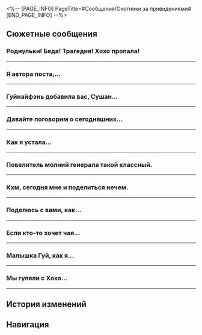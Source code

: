 <%-- [PAGE_INFO]
PageTitle=#Сообщения/Охотники за привидениями#
[END_PAGE_INFO] --%>
{{Сообщение Инфобокс
|id          = 90
|Изображение = НИП Охотники за привидениями Иконка.png
|Тип         = Группа
|Персонажи   = [[Гуйнайфэнь]]; [[Первопроходец]]; [[Сушан]]; [[Хохо]]
|Фракция     = Лофу Сяньчжоу
}}

==Сюжетные сообщения==
===Роднульки! Беда! Трагедия! Хохо пропала!===
{{Сообщения
|условие_получения = 
|текст =
:'''Гуйнайфэнь:''' Роднульки! Беда! Трагедия! Хохо пропала!
:'''Сушан:''' Что? Она что-нибудь говорила вчера о своих планах?
:'''Гуйнайфэнь:''' Нет, но с тех пор, как мы разошлись вчера, она была будто бы сама не своя.
:'''Гуйнайфэнь:''' @Хохо
:'''Сушан:''' @Хохо
:{Выбор} @Хохо
::'''(Первопроходец):''' @Хохо
::'''Гуйнайфэнь:''' Да толку отмечать её тут. Нужно срочно связаться с Ханья.
:{Выбор} Может, у Ханья спросить.
::'''(Первопроходец):''' Может, Ханья её найдёт.
:'''Гуйнайфэнь:''' Встретимся где обычно.
:'''Гуйнайфэнь:''' Охотникам за привидениями нельзя терять участников!
:'''Гуйнайфэнь:''' Пост о поиске я уже опубликовала! Обсудим всё, как соберёмся.
:'''Сушан:''' Я скоро буду.
:{Выбор} @Хохо
::'''(Первопроходец):''' @Хохо
::'''Гуйнайфэнь:''' Хватит отмечать её, лучше приходи в Сад безмятежности.
:{Выбор} Уже иду.
::'''(Первопроходец):''' Иду.
}}
----

===Я {{MC|ж=спросила|м=спросил}} автора поста,...===
{{Сообщения
|условие_получения = 
|текст =
:{Выбор} {{MC|ж=Нашла|м=Нашёл}}.
:'''(Первопроходец):''' Я {{MC|ж=спросила|м=спросил}} автора поста, говорит, что эту парочку можно отыскать в Переулке ауруматонов.
:'''Сушан:''' Хорошо идёт? Эх, не то, что у меня.
:'''Сушан:''' Я наткнулась на пост про старую цитру, которая сама по себе заиграла печальную мелодию. И знаете что?
:'''Гуйнайфэнь:''' Ну не тяни.
:'''Сушан:''' Оказалось, что это автоматическая цитра - кто-то от нечего делать заменил батарейки.
:'''Гуйнайфэнь:''' Н-да... Ничего нового.
:'''Сушан:''' Кажется, (Первопроходец) {{MC|ж=отыскала|м=отыскал}} нечто по-настоящему странное.
:'''Хохо:''' @(Первопроходец), уже иду.
}}
----

===Гуйнайфэнь добавила вас, Сушан...===
{{Сообщения
|условие_получения = 
|текст =
:{{Диалог|Предупреждение}} Гуйнайфэнь добавила вас, Сушан и Хохо в групповой чат
:'''Гуйнайфэнь:''' Все сюда!
:'''Сушан:''' Я тут.
:'''Хохо:''' ...Всем привет.
:{Выбор} Приятно познакомиться.
::'''(Первопроходец):''' Всем привет! Я {{MC|ж=новенькая|м=новенький}}, зовут (Первопроходец). Приятно с вами познакомиться.
::'''Хохо:''' Всем привет! Я новенькая, зовут Хохо. Приятно с вами познакомиться.
::'''Сушан:''' @(Первопроходец), хватит дурачить Хохо.
:{Выбор} И что это за чат?
::'''(Первопроходец):''' И что это за чат?
::'''Гуйнайфэнь:''' Это чат Охотников за привидениями!
:{Выбор} Так, я выхожу.
::'''(Первопроходец):''' Так, я выхожу.
::'''Гуйнайфэнь:''' Только {{MC|ж=пришла|м=пришёл}} и уже уходишь? Давай помогу тогда.
::{{Диалог|Предупреждение}} Пользователь (Первопроходец) удалён из чата.
::{Выбор} ???
:::'''(Первопроходец):''' ???
::{Выбор} Добавь обратно!
:::'''(Первопроходец):''' Добавь обратно!
::{{Диалог|Предупреждение}} Гуйнайфэнь добавила вас в групповой чат
::'''Гуйнайфэнь:''' Ха-ха-ха-ха-ха
::'''Гуйнайфэнь:''' Ладно, хватит ерундой страдать. Переходим к делу.
:'''Гуйнайфэнь:''' Мы все устали, так что я вас не задержу! Хочу сказать лишь одно!
:'''Гуйнайфэнь:''' Наш вчерашний пост хорошо залетел! Куча комментов и репостов, и теперь мы в топе.
:'''Сушан:''' Вау! Круто, Малышка Гуй!
:'''Хохо:''' Вау!
:{Выбор} Вау!
::'''(Первопроходец):''' Вау!
:{Выбор} Пойду {{MC|ж=сама|м=сам}} посмотрю.
::'''(Первопроходец):''' Пойду на «Страшилках Лофу» {{MC|ж=сама|м=сам}} посмотрю.
:'''Гуйнайфэнь:''' Ага, все посмотрите.
:'''Гуйнайфэнь:''' {Ссылка: надпись = Опубликовано: МалышкаГуйГвиневра ;; изображение = 1.png ;; ссылка = Лисья история о привидениях/Страшилки Лофу}
}}
----

===Давайте поговорим о сегодняшних...===
{{Сообщения
|условие_получения = 
|текст =
:'''Сушан:''' Давайте поговорим о сегодняшних событиях... Начнём с Хохо?
:'''Хохо:''' Сегодня мы запечатали хелиоби по имени Всполох. Это всё благодаря вам.
:'''Хохо:''' Кстати, госпожа Цинцюэ выглядела особенно круто~
:'''Гуйнайфэнь:''' Вообще
:'''Сушан:''' Дааааа
:'''Гуйнайфэнь:''' Сейчас расскажу забавное.
:'''Гуйнайфэнь:''' Недавно я получила сообщение, в котором меня обвиняли в плагиате - мол, я украла их труды. И даже грозились «принять меры», если я тут же не отвечу.
:'''Гуйнайфэнь:''' В ответ я написала: «Не, это всё моё, ещё с прошлого года».
:'''Гуйнайфэнь:''' На это мне заявили, что плагиат не имеет срока давности, и неважно, когда я загрузила видео, 10 или 100 лет назад, всё равно плагиат есть плагиат.
:{Выбор} Вот ведь...
::'''(Первопроходец):''' Тебя шантажируют? Вот ведь...
::'''Гуйнайфэнь:''' Да ерунда.
::'''Гуйнайфэнь:''' Не будем забывать, что теперь мы - известные блогеры! Чего мы только не видели.
:{Выбор} Ты теперь знаменитость.
::'''(Первопроходец):''' Значит, ты теперь знаменитость, Малышка Гуй.
::'''Гуйнайфэнь:''' Я тоже так считаю.
:'''Гуйнайфэнь:''' Посмотрите, сколько у нас подписчиков! Отвал башки!
:'''Сушан:''' Ты и так безбашенная.
:'''Хохо:''' Ты и так безбашенная.
:{Выбор} Ты и так безбашенная.
::'''(Первопроходец):''' Ты и так безбашенная.
:{Выбор} И я {{MC|ж=безбашенная|м=безбашенный}}!
::'''(Первопроходец):''' И я {{MC|ж=безбашенная|м=безбашенный}}!
:'''Гуйнайфэнь:''' Не забудьте посмотреть!
:'''Гуйнайфэнь:''' {Ссылка: надпись = Опубликовано: МалышкаГуйГвиневра ;; изображение = 2.png ;; ссылка = Лисья история о привидениях/Страшилки Лофу}
}}
----

===Как я устала...===
{{Сообщения
|условие_получения = 
|текст =
:'''Сушан:''' Как я устала...
:'''Хохо:''' Сушан, ты была великолепна!
:'''Сушан:''' Мне кажется, что тот парнишка Яньцин сражался вполсилы.
:'''Сушан:''' Будто решимость, закалённая бесчисленными сражениями.
:'''Гуйнайфэнь:''' Я в ваших боевых искусствах ничего не понимаю.
:'''Сушан:''' Спать хочется... Малышка Гуй, расскажи, что там с блогом.
:'''Гуйнайфэнь:''' Мы получили кучу донатов от подписчиков.
:'''Хохо:''' Ладненько.
:'''Гуйнайфэнь:''' Ладненько.
:{Выбор} Ладненько.
::'''(Первопроходец):''' Ладненько.
:{Выбор} Немного прерву поток повторений.
::'''(Первопроходец):''' Немного прерву поток повторений.
::'''(Первопроходец):''' А теперь поехали.
::'''(Первопроходец):''' Ладненько.
:'''Гуйнайфэнь:''' Сушан, а где же твоё «Ладненько»?
:'''Гуйнайфэнь:''' ???
:'''Гуйнайфэнь:''' @Сушан
:'''Хохо:''' Сушан устала и наверняка уже спит.
:'''Гуйнайфэнь:''' Понятно.
:'''Гуйнайфэнь:''' Тогда будем отмечать втроём.
:{Выбор} Да, давайте отметим!
:'''(Первопроходец):''' Да, давайте отметим!
:'''Гуйнайфэнь:''' Та-дам!
:'''Гуйнайфэнь:''' {Ссылка: надпись = Опубликовано: МалышкаГуйГвиневра ;; изображение = 3.png ;; ссылка = Лисья история о привидениях/Страшилки Лофу}
}}
----

===Повелитель молний генерала такой классный.===
{{Сообщения
|условие_получения = 
|текст =
:'''Сушан:''' Повелитель молний генерала такой классный.
:'''Хохо:''' Очень классный.
:'''Гуйнайфэнь:''' Как круто. Я первый раз увидела.
:{Выбор} Он прикольный.
::'''(Первопроходец):''' Каждый раз, когда вижу Повелителя молний, думаю, какой он прикольный.
::'''Гуйнайфэнь:''' Да!
:{Выбор} Мне не интересно.
::'''(Первопроходец):''' Я столько раз уже его {{MC|ж=видела|м=видел}}, что мне уже не интересно.
::'''Гуйнайфэнь:''' Правда???
:'''Гуйнайфэнь:''' Мы отклонились от темы. Поздравляю Хохо с возвращением Хвоста!
:'''Сушан:''' Да, кто бы мог подумать, что Хвост был с Ханья?
:'''Гуйнайфэнь:''' Говорят, Хвост долго восстанавливался. Тяжко ему пришлось.
:'''Гуйнайфэнь:''' Ой, я тут подумала...
:'''Сушан:''' Хочешь сфотографировать Хвост?
:'''Гуйнайфэнь:''' Как ты узнала?
:'''Хохо:''' Ну...
:{Выбор} Не заставляй себя, Хохо.
::'''(Первопроходец):''' Не заставляй себя, Хохо. Если ты против, можешь свободно рассказать об этом.
::'''Хохо:''' Спасибо, (Первопроходец).
:{Выбор} Может, сначала у Хвоста спросим?
::'''(Первопроходец):''' Может, сначала у Хвоста спросим? Что он скажет?
::'''Хохо:''' О, господин Хвост говорит, что не хочет.
:'''Гуйнайфэнь:''' Ну, если не хочет, тогда ладно. Нам и без этого есть о чём поговорить.
:'''Гуйнайфэнь:''' Но сначала давайте посмотрим статистику аккаунта.
:'''Гуйнайфэнь:''' {Ссылка: надпись = Опубликовано: МалышкаГуйГвиневра ;; изображение = 4.png ;; ссылка = Лисья история о привидениях/Страшилки Лофу}
}}
----

===Кхм, сегодня мне и поделиться нечем.===
{{Сообщения
|условие_получения = 
|текст =
:'''Гуйнайфэнь:''' Кхм, сегодня мне и поделиться нечем.
:'''Гуйнайфэнь:''' Какая тишина в группе, не то что в этих чатах со спамом...
:'''Сушан:''' Наверное, все заняты.
:'''Гуйнайфэнь:''' Ох, заняты - это хорошо.
:'''Гуйнайфэнь:''' [[Файл:Пом-Пом Стикер 11.png|80px|&lbrack;Плач&rbrack;]]
:'''Сушан:''' Малышка Гуй...
:'''Сушан:''' @(Первопроходец), @Хохо, навестите-ка Малышку Гуй, ей одиноко.
:'''Хохо:''' А что случилось?
:{Выбор} Они просто поболтать хотят.
:'''(Первопроходец):''' Они два сапога пара, лишь бы поболтать.
:'''Хохо:''' [[Файл:Пом-Пом Стикер 15.png|80px|&lbrack;Хорошо&rbrack;]]
:'''Хохо:''' Ясно.
:{Выбор} Это чат Охотников за привидениями.
::'''(Первопроходец):''' Это чат Охотников за привидениями.
::'''Сушан:''' Понятно. Это нам выйти надо.
::'''Гуйнайфэнь:''' Нет-нет, не слушай {{MC|ж=её|м=его}}, Шаншан.
::'''Гуйнайфэнь:''' Всем известно, что Охотники за привидениями не говорят о привидениях.
::'''Хохо:''' Что? Всем известно?!
:{Выбор} Не обращай на них внимания, Хохо.
::'''(Первопроходец):''' Им скучно, вот и ищут с кем поболтать. Не обращай внимания, Хохо.
::'''Хохо:''' Ладно, не буду.
::'''Гуйнайфэнь:''' Ну нет!
::'''Гуйнайфэнь:''' Нет-нет-нет!
::'''Гуйнайфэнь:''' Шаншан, что нам делать?
::'''Сушан:''' Если бы я знала, не делала бы так (TдT)
::'''Сушан:''' Это всё Малышка Гуй (TдT)
::'''Сушан:''' Простите, что не остановила её (TдT)
::'''Сушан:''' Хохо, ты злишься? (TдT) Я понимаю, если ты злишься (TдT)
::'''Хохо:''' Ну что ты, я не злюсь. Не надо так серьёзно.
:{Выбор} Ура! Давайте болтать!
::'''(Первопроходец):''' И я хочу поболтать! Сплетни! Больше сплетен!
::'''Сушан:''' Ты как всегда.
::'''Гуйнайфэнь:''' А ты, Хохо?
::'''Хохо:''' Ой, я не думала, что ты и меня спросишь, Гуйнайфэнь.
:'''Хохо:''' А группа Охотников не такая уж и серьёзная.
:'''Хохо:''' Можно что угодно писать.
:'''Гуйнайфэнь:''' Ладненько.
:'''Сушан:''' Ладненько.
:{Выбор} Ладненько.
:'''(Первопроходец):''' Ладненько.
:'''(Первопроходец):''' [[File:Sticker PPG 07 Pom-Pom 12.png|80px|&lbrack;Ладненько&rbrack;]]
}}
----

===Поделюсь с вами, как...===
{{Сообщения
|условие_получения = 
|текст =
:'''Хохо:''' Поделюсь с вами, как можно хорошо отдохнуть.
:'''Хохо:''' Нужно найти в Приюте звёздных яликов место, откуда виден фарватер!
:'''Хохо:''' Или посидеть в «Неспящем графе».
:'''Хохо:''' Посмотреть на снующие звёздные ялики.
:'''Хохо:''' И время пролетит незаметно.
:'''Хохо:''' И так бодрит.
:'''Гуйнайфэнь:''' Непонятно мне.
:'''Сушан:''' Непонятно мне.
:{Выбор} Непонятно мне.
::'''(Первопроходец):''' Непонятно мне.
::'''Гуйнайфэнь:''' Меня беспокоит душевное состояние Хохо.
::'''Сушан:''' Мы-то попробуем, но, если тебя что-то беспокоит, Хохо, поделись с нами.
:{Выбор} Я понимаю.
::'''(Первопроходец):''' Это расслабляет, как слушать шум дождя.
::'''(Первопроходец):''' Прекрасно понимаю.
::'''Хохо:''' Да-да!
::'''Гуйнайфэнь:''' Я вот за ваше душевное состояние беспокоюсь.
::'''Сушан:''' Вы всегда можете поделиться со мной чем угодно.
:'''Хохо:''' Когда я долго смотрю на них, мне так спокойно становится на душе.
:'''Хохо:''' Ой, погодите.
:'''Гуйнайфэнь:''' М?
:'''Сушан:''' Что случилось?
:'''Сушан:''' [[File:Sticker PPG 07 Pom-Pom 07.png|80px|&lbrack;Недоумение&rbrack;]]
:'''Хохо:''' Я тут.
:'''Хохо:''' Пришёл господин Сиянь, молча дал конфет и ушёл.
:'''Хохо:''' Что это значит?
:{Выбор} Значит, что ты очень милая.
::'''(Первопроходец):''' Значит, ты очень милая, Хохо. Я бы тоже тебя конфетами так и {{MC|ж=кормила|м=кормил}}.
:{Выбор} Это так жалко.
::'''(Первопроходец):''' Хохо, так жалко выглядишь, когда смотришь на звёзды.
::'''(Первопроходец):''' Любой человек с большим сердцем бы так поступил.
:'''Гуйнайфэнь:''' Это когда ты не можешь не подойти к пруду и не покормить рыбок?
:'''Сушан:''' А это разве не запрещено?
:'''Гуйнайфэнь:''' Хохо-то можно кормить.
:'''Сушан:''' А, ну да.
:'''Хохо:''' Мы отклонились от темы?
:'''Гуйнайфэнь:''' У меня тоже есть конфеты. Ты где, Хохо?
:'''Сушан:''' У меня тоже есть конфеты. Давай!
:'''Сушан:''' [[File:Sticker PPG 03 Sushang 01.png|80px|&lbrack;Жги!&rbrack;]]
:'''Хохо:''' Не приходите, я уже возвращаюсь.
:'''Хохо:''' Эх...
}}
----

===Если кто-то хочет чая...===
{{Сообщения
|условие_получения = 
|текст =
:'''Гуйнайфэнь:''' Если кто-то хочет чая с молоком, приходите, я заказала на два стакана больше. Налетайте.
:'''Сушан:''' я я я
:'''Хохо:''' я я я
:'''Гуйнайфэнь:''' Ладно, забирайте.
:{Выбор} я я я
::'''(Первопроходец):''' я я я
::'''(Первопроходец):''' А как же я?
::'''Гуйнайфэнь:''' Всё, нету больше.
:{Выбор} Я {{MC|ж=опоздала|м=опоздал}}, да?
::'''(Первопроходец):''' Я {{MC|ж=опоздала|м=опоздал}}, да?
::'''(Первопроходец):''' Вы что, всё время в нефритовых счётах сидите?
::'''Сушан:''' Нет.
::'''Хохо:''' И я нет.
:{Выбор} Что за чай раздора...
::'''(Первопроходец):''' Малышка Гуй...
::'''(Первопроходец):''' Вынуждаешь нас троих сражаться за два стакана чая и ставишь под угрозу нашу дружбу.
::'''(Первопроходец):''' Как будешь возмещать ущерб?
::'''Гуйнайфэнь:''' Ну не нагнетай.
:'''Гуйнайфэнь:''' Ничего не поделаешь, в следующий раз тебя угощу.
:{Выбор} У меня всё записано.
::'''(Первопроходец):''' Ну смотри тогда, у меня тут уже всё записано.
::'''(Первопроходец):''' Если не сдержишь слово, то сама знаешь, что будет.
:{Выбор} Да ничего страшного.
::'''(Первопроходец):''' Да ничего страшного, шучу же.
::'''(Первопроходец):''' Ну правда, всё хорошо, не переживай.
:'''Хохо:''' Давай я тебе свой отдам.
:'''Сушан:''' Или я могу.
:{Выбор} Лучше оба отдайте.
::'''(Первопроходец):''' Лучше оба отдайте. Так мне не придётся выбирать.
:{Выбор} Ну нет, я так не могу.
::'''(Первопроходец):''' Ну нет, я так не могу, чай уже ваш.
:'''Гуйнайфэнь:''' ...
:'''Гуйнайфэнь:''' Вы это, простите меня.
:'''Гуйнайфэнь:''' Оба стакана упали и разлились.
:'''Гуйнайфэнь:''' [[Файл:Пом-Пом Стикер 11.png|80px|&lbrack;Плач&rbrack;]]
:'''Гуйнайфэнь:''' Не нужно тут решать, кому он достанется. При встрече всех вас угощу.
:'''Сушан:''' Ладненько.
:'''Хохо:''' Ладненько.
:{Выбор} Ладненько.
:'''(Первопроходец):''' Ладненько.
:'''(Первопроходец):''' [[File:Sticker PPG 07 Pom-Pom 12.png|80px|&lbrack;Ладненько&rbrack;]]
:'''Гуйнайфэнь:''' [[Файл:Пом-Пом Стикер 11.png|80px|&lbrack;Плач&rbrack;]]
}}
----

===Малышка Гуй, как я...===
{{Сообщения
|условие_получения = 
|текст =
:'''Сушан:''' Малышка Гуй, как я поняла, ты теперь знаменитость.
:'''Хохо:''' А как ты поняла?
:'''Гуйнайфэнь:''' Ты только сейчас поняла?
:'''Гуйнайфэнь:''' [[File:Sticker PPG 09 Guinaifen 03.png|80px|&lbrack;Бе-бе-бе&rbrack;]]
:'''Сушан:''' Ходила сегодня в Переулок ауруматонов, и там только про Малышку Гуй и говорят.
:{Выбор} Вот это да!
::'''(Первопроходец):''' Я {{MC|ж=слышала|м=слышал}} об этом, но как-то не верилось.
::'''(Первопроходец):''' По-видимому, и правда знаменитость.
::'''Гуйнайфэнь:''' Вот тебе наказание: побольше сиди в сети.
:{Выбор} Да тебе послышалось, наверное.
::'''(Первопроходец):''' Сушан, может, тебе послышалось? Точно про малышку говорили, а не про какого-нибудь мальчишку?
::'''Гуйнайфэнь:''' Да быть не может! Про меня они говорили!
:{Выбор} А ты сделала себе имя!
::'''(Первопроходец):''' А ты сделала себе имя!
::'''Гуйнайфэнь:''' Ничего я не делала, оно у меня таким и было.
::'''Гуйнайфэнь:''' Хватит, а то я сейчас от гордыни лопну ха-ха-ха-ха
:'''Хохо:''' А что они говорили?
:'''Сушан:''' Говорили, что Малышка Гуй на стриме объявила о приостановке деятельности, и гадали, в чём причина.
:'''Хохо:''' Чего?!
:'''Гуйнайфэнь:''' Чего?!
:'''Сушан:''' Чего?!
:{Выбор} Чего?!
::'''(Первопроходец):''' Чего?!
::'''Сушан:''' Так вы тоже не в курсе?
:{Выбор} Сушан, а ты чего так удивляешься?
::'''(Первопроходец):''' Сушан, а ты чего так удивляешься? Сама же об этом только что сказала.
::'''Сушан:''' Да я удивилась, что вы тоже ничего не знаете.
:{Выбор} Как говорил один стример...
::'''(Первопроходец):''' Как говорил один известный стример: чего?!
::'''Сушан:''' Так вы тоже не в курсе?
:'''Гуйнайфэнь:''' Шаншан, я аж зависла.
:'''Гуйнайфэнь:''' Говоришь, что народ обсуждал, как я на стриме объявила о приостановке деятельности, правильно?
:'''Сушан:''' Ну да.
:'''Хохо:''' Так это правда?
:'''Гуйнайфэнь:''' Да куда там! Фейк это!
:'''Гуйнайфэнь:''' Вот это да, вы даже стримы мои не смотрите! А ты, (Первопроходец), {{MC|ж=смотрела|м=смотрел}} ведь?
:{Выбор} Не смотрю стримы обычно.
::'''(Первопроходец):''' Прости, не смотрю стримы обычно.
::'''Гуйнайфэнь:''' Да как так-то?
:{Выбор} Да, ты там так и сказала.
::'''(Первопроходец):''' Я {{MC|ж=смотрела|м=смотрел}}, Малышка Гуй там так и сказала.
::'''Гуйнайфэнь:''' Это что за стрим такой ты {{MC|ж=смотрела|м=смотрел}}?
:{Выбор} Да, ты ничего такого не говорила.
::'''(Первопроходец):''' Я {{MC|ж=смотрела|м=смотрел}}, Малышка Гуй ничего такого не говорила.
::'''Гуйнайфэнь:''' Сразу видно - свой человек.
:'''Гуйнайфэнь:''' Если так подумать, то на основе этого можно сделать стрим.
:'''Гуйнайфэнь:''' Ух, жёстко опровергну все слухи сегодня вечером.
:'''Гуйнайфэнь:''' [[File:Sticker PPG 09 Guinaifen 01.png|80px|&lbrack;Стрим&rbrack;]]
}}
----

===Мы гуляли с Хохо...===
{{Сообщения
|условие_получения = 
|текст =
:'''Сушан:''' Мы гуляли с Хохо и натолкнулись на её знакомых.
:'''Сушан:''' Хохо что-то бормотала себе под нос.
:'''Сушан:''' И они тоже не знали, что ответить.
:'''Сушан:''' Ситуация показалась мне неловкой, и я решила вмешаться.
:'''Сушан:''' И оказалось, что они довольно разговорчивые ребята.
:'''Хохо:''' Сушан даже договорилась сходить с ними поесть.
:'''Хохо:''' [[File:Sticker PPG 07 Pom-Pom 08.png|80px|&lbrack;Шок&rbrack;]]
:'''Гуйнайфэнь:''' Я знала, что в вопросах общения Шаншан уступает только мне.
:{Выбор} Картина маслом!
::'''(Первопроходец):''' Картина маслом!
:{Выбор} Сушан как всегда.
::'''(Первопроходец):''' Сушан как всегда: легко сделала то, что у Хохо не получалось.
:'''Хохо:''' Сушан просто великолепна! Не то, что я...
:'''Сушан:''' Да не обращай внимания, Хохо.
:'''Гуйнайфэнь:''' Давай проводить больше времени вместе, мы тебе поможем. Постепенно ты перестанешь бояться и станешь самой общительной во всей Комиссии десяти владык.
:'''Хохо:''' Э-э-э-э, ну...
:{Выбор} Ничего тут хорошего.
::'''(Первопроходец):''' Общительная Хохо? А так бывает?
::'''(Первопроходец):''' Мне кажется, ничего тут хорошего.
:{Выбор} Вы только хуже ей делаете.
::'''(Первопроходец):''' Интроверта насильно превращать в экстраверта это как требовать от лягушки летать.
::'''(Первопроходец):''' Вы только хуже ей делаете.
:{Выбор} Время меняться!
::'''(Первопроходец):''' Хохо, каждому когда-то приходится меняться. Возможно, теперь настал и твой черёд!
::'''Хохо:''' Прямо сейчас?!
::'''Хохо:''' Ну нет.
:'''Хохо:''' Спасибо за заботу, но я не хочу становиться экстравертом.
:'''Хохо:''' Я просто хочу комфортно общаться с теми, кого знаю.
:'''Гуйнайфэнь:''' Ты справишься.
:'''Сушан:''' Тогда как раз сходим поесть! С твоими знакомыми, которых встретили. Я тебе помогу.
:'''Хохо:''' ?!
:'''Хохо:''' Извините, пользователь, с которым вы пытаетесь связаться, в настоящее время недоступен. Попробуйте позднее.
:'''Сушан:''' Э-э-э-э, ну...
:'''Гуйнайфэнь:''' Э-э-э-э, ну...
:{Выбор} Э-э-э-э, ну...
::'''(Первопроходец):''' Э-э-э-э, ну...
::'''(Первопроходец):''' Поначалу всегда тяжело.
:{Выбор} Раз Хохо не пойдёт, то пойду я.
::'''(Первопроходец):''' Похоже, Хохо не пойдёт. Тогда пойду я.
::'''Гуйнайфэнь:''' В этом чате три экстраверта, и я не стану их называть.
:'''Гуйнайфэнь:''' Похоже, в этом деле не стоит спешить.
}}
----

==История изменений==
{{История изменений|2.7}}

==Навигация==
{{Сообщения Навбокс}}